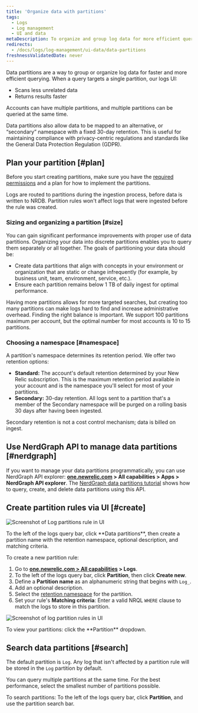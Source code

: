 ```yaml
---
title: 'Organize data with partitions'
tags:
  - Logs
  - Log management
  - UI and data
metaDescription: To organize and group log data for more efficient querying in New Relic, use data partitions in the logs UI.
redirects:
  - /docs/logs/log-management/ui-data/data-partitions
freshnessValidatedDate: never
---
```


Data partitions are a way to group or organize log data for faster and more efficient querying. When a query targets a single partition, our logs UI:

* Scans less unrelated data
* Returns results faster

Accounts can have multiple partitions, and multiple partitions can be queried at the same time.

Data partitions also allow data to be mapped to an alternative, or “secondary” namespace with a fixed 30-day retention. This is useful for maintaining compliance with privacy-centric regulations and standards like the General Data Protection Regulation (GDPR).

## Plan your partition [#plan]

Before you start creating partitions, make sure you have the [required permissions](/docs/logs/get-started/get-started-log-management#requirements) and a plan for how to implement the partitions.

<Callout variant="important">
  Logs are routed to partitions during the ingestion process, before data is written to NRDB. Partition rules won't affect logs that were ingested before the rule was created.
</Callout>

### Sizing and organizing a partition [#size]

You can gain significant performance improvements with proper use of data partitions. Organizing your data into discrete partitions enables you to query them separately or all together. The goals of partitioning your data should be:

* Create data partitions that align with concepts in your environment or organization that are static or change infrequently (for example, by business unit, team, environment, service, etc.).
* Ensure each partition remains below 1 TB of daily ingest for optimal performance.

Having more partitions allows for more targeted searches, but creating too many partitions can make logs hard to find and increase administrative overhead. Finding the right balance is important. We support 100 partitions maximum per account, but the optimal number for most accounts is 10 to 15 partitions.

### Choosing a namespace [#namespace]

A partition's namespace determines its retention period. We offer two retention options:

* <DNT>**Standard:**</DNT> The account's default retention determined by your New Relic subscription. This is the maximum retention period available in your account and is the namespace you'll select for most of your partitions.
* <DNT>**Secondary:**</DNT> 30-day retention. All logs sent to a partition that's a member of the Secondary namespace will be purged on a rolling basis 30 days after having been ingested.

Secondary retention is not a cost control mechanism; data is billed on ingest.

## Use NerdGraph API to manage data partitions [#nerdgraph]

If you want to manage your data partitions programmatically, you can use NerdGraph API explorer: <DNT>**[one.newrelic.com](https://one.newrelic.com) > All capabilities > Apps > NerdGraph API explorer**</DNT>. The [NerdGraph data partitions tutorial](/docs/apis/nerdgraph/examples/nerdgraph-data-partition-rules-tutorial/) shows how to query, create, and delete data partitions using this API.

## Create partition rules via UI [#create]

<img
  title="Log data partitions rule"
  alt="Screenshot of Log partitions rule in UI"
  src="/images/logs_screenshot-crop_log-partitions.webp"
/>

<figcaption>
  To the left of the logs query bar, click <DNT>**Data partitions**</DNT>, then create a partition name with the retention namespace, optional description, and matching criteria.
</figcaption>

To create a new partition rule:

1. Go to <DNT>**[one.newrelic.com > All capabilities](https://one.newrelic.com/all-capabilities) > Logs**</DNT>.
2. To the left of the logs query bar, click <DNT>**Partition**</DNT>, then click <DNT>**Create new**</DNT>.
3. Define a <DNT>**Partition name**</DNT> as an alphanumeric string that begins with `Log_`.
4. Add an optional description.
5. Select the [retention namespace](#namespace) for the partition.
6. Set your rule's <DNT>**Matching criteria**</DNT>: Enter a valid NRQL `WHERE` clause to match the logs to store in this partition.

<img
  title="Log data partitions rules"
  alt="Screenshot of log partition rules in UI"
  src="/images/logs_screenshot-crop_log-partition-view.webp"
/>

<figcaption>
  To view your partitions: click the <DNT>**Partition**</DNT> dropdown.
</figcaption>

## Search data partitions [#search]

The default partition is `Log`. Any log that isn't affected by a partition rule will be stored in the `Log` partition by default.

You can query multiple partitions at the same time. For the best performance, select the smallest number of partitions possible.

To search partitions: To the left of the logs query bar, click <DNT>**Partition**</DNT>, and use the partition search bar.
